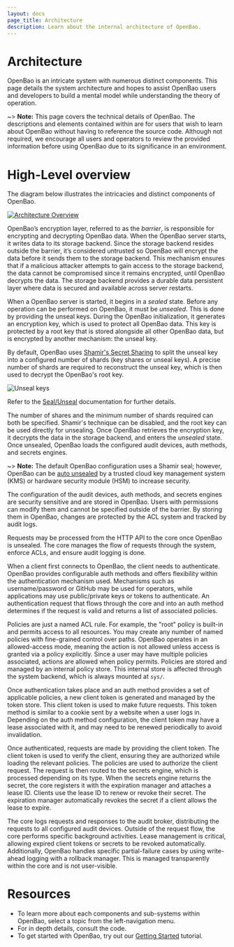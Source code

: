 ```yaml
---
layout: docs
page_title: Architecture
description: Learn about the internal architecture of OpenBao.
---
```


# Architecture

OpenBao is an intricate system with numerous distinct components. This page details the system architecture and hopes to assist OpenBao users and developers to build a mental model while understanding the theory of operation.

~> **Note:** This page covers the technical details of OpenBao. The descriptions and elements contained within are for users that wish to learn about OpenBao without having to reference the source code. Although not required, we encourage all users and operators to review the provided information before using OpenBao due to its significance in an environment.

# High-Level overview

The diagram below illustrates the intricacies and distinct components of OpenBao.

[![Architecture Overview](/img/layers.png)](/img/layers.png)

OpenBao’s encryption layer, referred to as the _barrier_, is responsible for encrypting and decrypting OpenBao data. When the OpenBao server starts, it writes data to its storage backend. Since the storage backend resides outside the barrier, it’s considered untrusted so OpenBao will encrypt the data before it sends them to the storage backend. This mechanism ensures that if a malicious attacker attempts to gain access to the storage backend, the data cannot be compromised since it remains encrypted, until OpenBao decrypts the data. The storage backend provides a durable data persistent layer where data is secured and available across server restarts.

When a OpenBao server is started, it begins in a _sealed_ state. Before any
operation can be performed on OpenBao, it must be _unsealed_. This is done by
providing the unseal keys. During the OpenBao initialization, it generates an
encryption key, which is used to protect all OpenBao data. This key is protected by
a root key that is stored alongside all other OpenBao data, but is encrypted by another mechanism: the unseal key.

By default, OpenBao uses [Shamir's Secret
Sharing](https://en.wikipedia.org/wiki/Shamir%27s_Secret_Sharing) to split the
unseal key into a configured number of shards (key shares or unseal
keys). A precise number of shards are required to reconstruct the unseal key,
which is then used to decrypt the OpenBao's root key.

![Unseal keys](/img/vault-shamir-seal.png)

Refer to the [Seal/Unseal](/vault/docs/concepts/seal#seal-unseal) documentation for
further details.

The number of shares and the minimum number of shards required can both be specified.
Shamir's technique can be disabled, and the root key can be used directly for
unsealing. Once OpenBao retrieves the encryption key, it decrypts the
data in the storage backend, and enters the _unsealed_ state. Once unsealed,
OpenBao loads the configured audit devices, auth methods, and secrets
engines.

~> **Note:** The default OpenBao configuration uses a Shamir seal; however, OpenBao can be [auto
unsealed](/vault/docs/concepts/seal#auto-unseal) by a trusted cloud key management
system (KMS) or hardware security module (HSM) to increase security.

The configuration of the audit devices, auth methods, and secrets engines are security sensitive and are stored in OpenBao. Users with permissions can modify them and cannot be specified outside of the barrier. By storing them in OpenBao, changes are protected by the ACL system and tracked by audit logs.

Requests may be processed from the HTTP API to the core once OpenBao is unsealed.
The core manages the flow of requests through the system,
enforce ACLs, and ensure audit logging is done.

When a client first connects to OpenBao, the client needs to authenticate. OpenBao provides
configurable auth methods and offers flexibility within the authentication mechanism
used. Mechanisms such as username/password or GitHub may be
used for operators, while applications may use public/private keys or tokens to
authenticate. An authentication request that flows through the core and into an auth
method determines if the request is valid and returns a list of
associated policies.

Policies are just a named ACL rule. For example, the "root" policy is built-in
and permits access to all resources. You may create any number of named policies
with fine-grained control over paths. OpenBao operates in an allowed-access mode, meaning the action is not allowed unless access is granted via a policy explicitly. Since a user may have multiple policies associated, actions are allowed when policy permits. Policies are stored and managed by an internal
policy store. This internal store is affected through the system backend,
which is always mounted at `sys/`.

Once authentication takes place and an auth method provides a set of applicable
policies, a new client token is generated and managed by the token store. This
client token is used to make future requests.
This token method is similar to a cookie sent by a website when a user logs in. Depending on the auth method configuration, the client
token may have a lease associated with it, and may need to be renewed periodically to avoid invalidation.

Once authenticated, requests are made by providing the client token. The client token is
used to verify the client, ensuring they are authorized while loading the relevant policies. The
policies are used to authorize the client request. The request is then routed to the secrets engine, which is processed depending on its type. When the secrets engine returns the secret, the core registers it with the expiration manager and attaches a lease ID.  Clients use the lease ID to renew or revoke their
secret. The expiration manager automatically revokes the secret if a client allows the lease to expire.

The core logs requests and responses to the audit broker, distributing the requests to all configured audit devices. Outside of the request
flow, the core performs specific background activities. Lease management is critical, allowing expired client tokens or secrets to be revoked automatically. Additionally, OpenBao handles specific partial-failure cases by using write-ahead logging with a rollback manager. This is managed transparently within the core and is not user-visible.

# Resources

- To learn more about each components and sub-systems within OpenBao, select a topic from the left-navigation menu.
- For in depth details, consult the code.
- To get started with OpenBao, try out our [Getting Started](/vault/tutorials/getting-started) tutorial.
